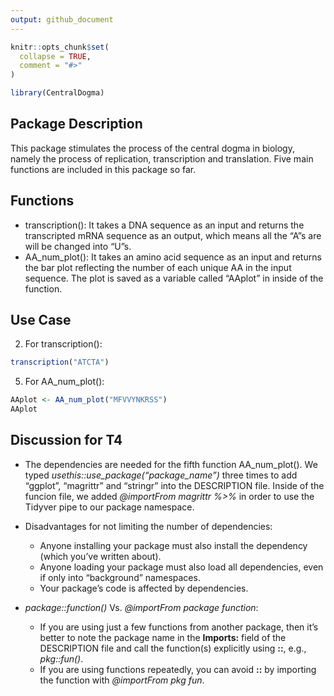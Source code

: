 ```yaml
---
output: github_document
---
```


```r
knitr::opts_chunk$set(
  collapse = TRUE,
  comment = "#>"
)
```

```r
library(CentralDogma)
```

## Package Description
This package stimulates the process of the central dogma in biology, namely the process of replication, transcription and translation. Five main functions are included in this package so far.

## Functions
* transcription(): It takes a DNA sequence as an input and returns the transcripted mRNA sequence as an output, which means all the "A"s are will be changed into "U"s. 
* AA_num_plot(): It takes an amino acid sequence as an input and returns the bar plot reflecting the number of each unique AA in the input sequence. The plot is saved as a variable called "AAplot" in inside of the function.

## Use Case
2. For transcription():
```r
transcription("ATCTA")
```

5. For AA_num_plot():
```r
AAplot <- AA_num_plot("MFVVYNKRSS")
AAplot
```

## Discussion for T4
* The dependencies are needed for the fifth function AA_num_plot(). We typed *usethis::use_package("package_name")* three times to add "ggplot", "magrittr" and "stringr" into the DESCRIPTION file. Inside of the funcion file, we added *@importFrom magrittr %>%* in order to use the Tidyver pipe to our package namespace.

* Disadvantages for not limiting the number of dependencies:
  + Anyone installing your package must also install the dependency (which you've written about).
  + Anyone loading your package must also load all dependencies, even if only into "background" namespaces.
  + Your package's code is affected by dependencies.

* *package::function()* Vs. *@importFrom package function*:
  + If you are using just a few functions from another package, then it's better to note the package name in the **Imports:** field of the DESCRIPTION file and call the function(s) explicitly using **::**, e.g., *pkg::fun()*.
  + If you are using functions repeatedly, you can avoid **::** by importing the function with *@importFrom pkg fun*.
